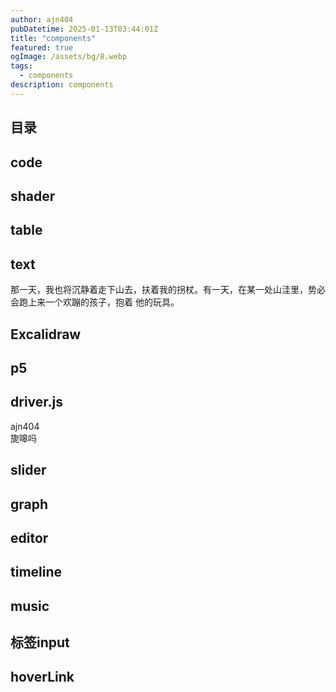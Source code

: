 ```yaml
---
author: ajn404
pubDatetime: 2025-01-13T03:44:01Z
title: "components"
featured: true
ogImage: /assets/bg/8.webp
tags:
  - components
description: components
---
```



## 目录

## code

<CodeFromUrl lang="tsx" highlightRange="1,10" url="src/config.ts" />

## shader

<ShaderTemplateUrl
  width="30"
  height="30"
  fragmentShaderPath="/assets/glsl/bookOfShader/demo/8.frag"
  client:only="react"
/>

<DemoImageFadeShader client:load />

## table

<TanstackTable client:visible />

## text

<Text client:visible>
  那一天，我也将沉静着走下山去，扶着我的拐杖。有一天，在某一处山洼里，势必会跑上来一个欢蹦的孩子，抱着
  他的玩具。
</Text>

## Excalidraw

<Excalidraw
  viewModeEnabled="true"
  file="Hooke"
  className="w-[60vw] m-auto my-10"
/>

## p5

<SpringV2 showControl="true" client:load />

## driver.js

<DriverNoText client:load elements="ajn404,e3-7" />

<div class="ajn404" data-description="ajn404">
  <Text client:visible>ajn404</Text>
</div>

<div class="e3-7" data-description="旎嗥吗">
  <Text client:visible>旎嗥吗</Text>
</div>

## slider


<ImagesSlider client:load />

## graph


<Graph client:load />

## editor


<Editor client:only="react" />

## timeline


<TimelineDemo client:load />

## music


<Peaks client:load />

## 标签input

<Tagify initialValue="rust,swift" client:only="react" />

## hoverLink


<HoverLinkContainer
  client:only="react"
  url="https://juejin.cn/post/7303739766105505832"
  img="/assets/svg/掘金.svg"
  content="事件循环 - nextTick与微任务 - 在 NodeJS的ESM模式和CJS模式下，nextTick与.then执行顺序不一致的问题"
  text="事件循环"
  className="text-pink-200"
/>